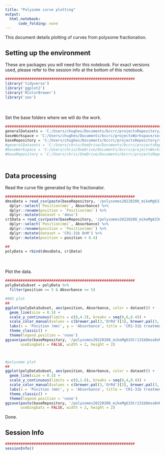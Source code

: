 ```yaml
---
title: "Polysome curve plotting"
output:
  html_notebook:
      code_folding: none
---
```


This document details plotting of curves from polysome fractionation. 

## Setting up the environment

These are packages you will need for this notebook. For exact versions used, please refer to the session info at the bottom of this notebook.

```r
###########################################################
library('tidyverse')
library('ggplot2')
library('RColorBrewer')
library('zoo')
```

<div style="margin-bottom:50px;"></div>

Set the base folders where we will do the work.

```r
##########################################################################################
generalDatasets = 'C:/Users/chughes/Documents/bccrc/projectsRepository/generalDatasets'
baseWorkspace = 'C:/Users/chughes/Documents/bccrc/projectsWorkspace/sorensenLab/relatedToOthers'
baseRepository = 'C:/Users/chughes/Documents/bccrc/projectsRepository/sorensenLab/relatedToOthers'
#generalDatasets = 'C:/Users/chris/OneDrive/Documents/bccrc/projectsRepository/generalDatasets'
#baseWorkspace = 'C:/Users/chris/OneDrive/Documents/bccrc/projectsWorkspace/sorensenLab/relatedToYbx1'
#baseRepository = 'C:/Users/chris/OneDrive/Documents/bccrc/projectsRepository/sorensenLab/relatedToYbx1'
```

<div style="margin-bottom:50px;"></div>

## Data processing

Read the curve file generated by the fractionator.

```r
###########################################################
dmsoData = read_csv(paste(baseRepository, '/polysomes20220208_mikeMg633Cr131bDmso8nM/polysomes20220208_mg633CellsCr131bTreatment_dmso_1.csv', sep = ''), skip = 45) %>%
  dplyr::select(`Position(mm)`, Absorbance) %>%
  dplyr::rename(position = `Position(mm)`) %>%
  dplyr::mutate(dataset = 'dmso')
cr1Data = read_csv(paste(baseRepository, '/polysomes20220208_mikeMg633Cr131bDmso8nM/polysomes20220208_mg633CellsCr131bTreatment_8nM_2.csv', sep = ''), skip = 45) %>%
  dplyr::select(`Position(mm)`, Absorbance) %>%
  dplyr::rename(position = `Position(mm)`) %>%
  dplyr::mutate(dataset = 'CR1-31b 8nM') %>%
  dplyr::mutate(position = position + 0.4)

##
polyData = rbind(dmsoData, cr1Data)
```

<div style="margin-bottom:50px;"></div>

Plot the data.

```r
###########################################################
polyDataSubset = polyData %>%
  filter(position >= 5 & Absorbance <= 5)

#80S plot
##
ggplot(polyDataSubset, aes(position, Absorbance, color = dataset)) +
  geom_line(size = 0.5) + 
  scale_y_continuous(limits = c(0,4.3), breaks = seq(0,6,0.4)) +
  scale_color_manual(values = c(brewer.pal(3,'OrRd')[3], brewer.pal(3,'Greys')[2])) +
  labs(x = 'Position (mm)', y = 'Absorbance', title = 'CR1-31b treatment monosomes') +
  theme_classic() +
  theme(legend.position = 'none')
ggsave(paste(baseRepository, '/polysomes20220208_mikeMg633Cr131bDmso8nM/lineplot_dmsoCr131b8nm_monosomeRegion.pdf',sep=''),
       useDingbats = FALSE, width = 2, height = 2)



#polysome plot
##
ggplot(polyDataSubset, aes(position, Absorbance, color = dataset)) +
  geom_line(size = 0.5) + 
  scale_y_continuous(limits = c(0,1.6), breaks = seq(0,4,0.4)) +
  scale_color_manual(values = c(brewer.pal(3,'OrRd')[3], brewer.pal(3,'Greys')[2])) +
  labs(x = 'Position (mm)', y = 'Absorbance', title = 'CR1-31b treatment polysomes') +
  theme_classic() +
  theme(legend.position = 'none')
ggsave(paste(baseRepository, '/polysomes20220208_mikeMg633Cr131bDmso8nM/lineplot_dmsoCr131b8nm_polysomeRegion.pdf',sep=''),
       useDingbats = FALSE, width = 2, height = 2)
```

Done.

## Session Info

```r
###########################################################
sessionInfo()
```








